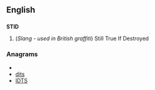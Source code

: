 ==English==

==={{acronym}}===
'''STID'''

# (''Slang - used in British graffiti'') Still True If Destroyed

===Anagrams===
* {{alphagram|dist}}
* [[dits#English|dits]]
* [[IDTS#English|IDTS]]